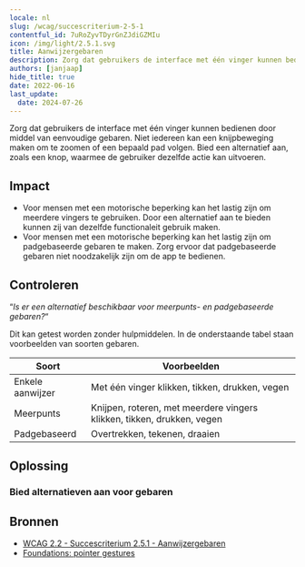 ```yaml
---
locale: nl
slug: /wcag/succescriterium-2-5-1
contentful_id: 7uRoZyvTDyrGnZJdiGZMIu
icon: /img/light/2.5.1.svg
title: Aanwijzergebaren
description: Zorg dat gebruikers de interface met één vinger kunnen bedienen door middel van eenvoudige gebaren.
authors: [janjaap]
hide_title: true
date: 2022-06-16
last_update:
  date: 2024-07-26
---
```


<Hero
  title="Aanwijzergebaren"
  image="/img/light/2.5.1.svg"
  alt="WCAG 2.5.1 - Logo"
  prefix="Succescriterium 2.5.1"
  suffix="Niveau A"
/>

Zorg dat gebruikers de interface met één vinger kunnen bedienen door middel van eenvoudige gebaren. Niet iedereen kan een knijpbeweging maken om te zoomen of een bepaald pad volgen. Bied een alternatief aan, zoals een knop, waarmee de gebruiker dezelfde actie kan uitvoeren.

## Impact

- Voor mensen met een motorische beperking kan het lastig zijn om meerdere vingers te gebruiken. Door een alternatief aan te bieden kunnen zij van dezelfde functionaleit gebruik maken.
- Voor mensen met een motorische beperking kan het lastig zijn om padgebaseerde gebaren te maken. Zorg ervoor dat padgebaseerde gebaren niet noodzakelijk zijn om de app te bedienen.

## Controleren

“*Is er een alternatief beschikbaar voor meerpunts- en padgebaseerde gebaren?*“

Dit kan getest worden zonder hulpmiddelen. In de onderstaande tabel staan voorbeelden van soorten gebaren.

|Soort           |Voorbeelden                                                           |
|----------------|----------------------------------------------------------------------|
|Enkele aanwijzer|Met één vinger klikken, tikken, drukken, vegen                        |
|Meerpunts       |Knijpen, roteren, met meerdere vingers klikken, tikken, drukken, vegen|
|Padgebaseerd    |Overtrekken, tekenen, draaien                                         |

## Oplossing

### Bied alternatieven aan voor gebaren

<CodeSample id="input-gestures" locale="nl"/>

## Bronnen

- [WCAG 2.2 - Succescriterium 2.5.1 - Aanwijzergebaren](https://www.w3.org/Translations/WCAG22-nl/#aanwijzergebaren)
- [Foundations: pointer gestures](https://tetralogical.com/blog/2023/03/17/foundations-pointer-gestures/)
